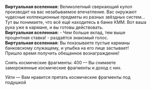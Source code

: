 {{Диалог Начало}}
:'''Виртуальная вселенная:''' Великолепный сверкающий купол производит на вас незабываемое впечатление. Вас окружают чудесные коллекционные предметы из разных звёздных систем... Тут вы понимаете, что всё ещё находитесь в банке КММ. Вот ваша рука уже в кармане, и вы готовы действовать.
:'''Виртуальная вселенная:''' - Чем больше вклад, тем выше процентная ставка! - раздаётся знакомый голос.
:'''Виртуальная вселенная:''' Вы показываете пустые карманы банковскому служащему, и улыбка на его лице застывает! Пришло время получить обещанное вознаграждение!
:{{Диалог|Звезда}} Снять космические фрагменты: 400 &mdash; Вы снимаете замороженные космические фрагменты и доход с них.
:{{Диалог|Звезда}} Уйти &mdash; Вам нравится прятать космические фрагменты под подушкой
{{Диалог Конец}}